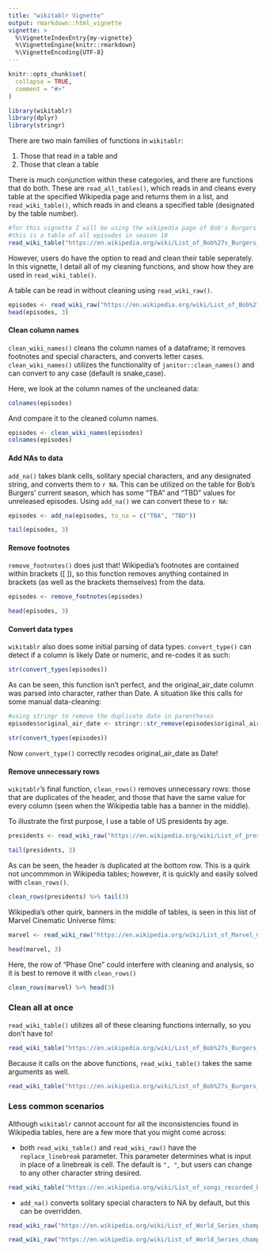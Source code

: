 ```yaml
---
title: "wikitablr Vignette"
output: rmarkdown::html_vignette
vignette: >
  %\VignetteIndexEntry{my-vignette}
  %\VignetteEngine{knitr::rmarkdown}
  %\VignetteEncoding{UTF-8}
---
```


```r
knitr::opts_chunk$set(
  collapse = TRUE,
  comment = "#>"
)
```

```r
library(wikitablr)
library(dplyr)
library(stringr)
```

There are two main families of functions in `wikitablr`:

1. Those that read in a table and
2. Those that clean a table

There is much conjunction within these categories, and there are functions that do both. These are `read_all_tables()`, which reads in and cleans every table at the specified Wikipedia page and returns them in a list, and `read_wiki_table()`, which reads in and cleans a specified table (designated by the table number).

```r
#for this vignette I will be using the wikipedia page of Bob's Burgers episodes
#this is a table of all episodes in season 10
read_wiki_table("https://en.wikipedia.org/wiki/List_of_Bob%27s_Burgers_episodes", table_number = 11) %>% head(3)
```


However, users do have the option to read and clean their table seperately. In this vignette, I detail all of my cleaning functions, and show how they are used in `read_wiki_table()`.

A table can be read in without cleaning using `read_wiki_raw()`.

```r
episodes <- read_wiki_raw("https://en.wikipedia.org/wiki/List_of_Bob%27s_Burgers_episodes", 11)
head(episodes, 3)
```

#### Clean column names

`clean_wiki_names()` cleans the column names of a dataframe; it removes footnotes and special characters, and converts letter cases. `clean_wiki_names()` utilizes the functionality of `janitor::clean_names()` and can convert to any case (default is snake_case).

Here, we look at the column names of the uncleaned data:

```r
colnames(episodes)
```

And compare it to the cleaned column names.

```r
episodes <- clean_wiki_names(episodes)
colnames(episodes)
```


#### Add NAs to data
`add_na()` takes blank cells, solitary special characters, and any designated string, and converts them to `r NA`. This can be utilized on the table for Bob's Burgers' current season, which has some "TBA" and "TBD" values for unreleased episodes. Using `add_na()` we can convert these to `r NA`:

```r
episodes <- add_na(episodes, to_na = c("TBA", "TBD"))

tail(episodes, 3)
```

#### Remove footnotes
`remove_footnotes()` does just that! Wikipedia's footnotes are contained within brackets ([ ]), so this function removes anything contained in brackets (as well as the brackets themselves) from the data.

```r
episodes <- remove_footnotes(episodes)

head(episodes, 3)
```

#### Convert data types
`wikitablr` also does some initial parsing of data types. `convert_type()` can detect if a column is likely Date or numeric, and re-codes it as such:

```r
str(convert_types(episodes))
```

As can be seen, this function isn't perfect, and the original_air_date column was parsed into character, rather than Date. A situation like this calls for some manual data-cleaning:

```r
#using stringr to remove the duplicate date in parentheses
episodes$original_air_date <- stringr::str_remove(episodes$original_air_date, "\\(.*\\)") %>% stringr::str_trim()

str(convert_types(episodes))
```

Now `convert_type()` correctly recodes original_air_date as Date!

#### Remove unnecessary rows

`wikitablr`'s final function, `clean_rows()` removes unnecessary rows: those that are duplicates of the header, and those that have the same value for every column (seen when the Wikipedia table has a banner in the middle).

To illustrate the first purpose, I use a table of US presidents by age.
```r
presidents <- read_wiki_raw("https://en.wikipedia.org/wiki/List_of_presidents_of_the_United_States_by_age", 2)

tail(presidents, 3)
```

As can be seen, the header is duplicated at the bottom row. This is a quirk not uncommmon in Wikipedia tables; however, it is quickly and easily solved with `clean_rows()`.
```r
clean_rows(presidents) %>% tail(3)
```

Wikipedia's other quirk, banners in the middle of tables, is seen in this list of Marvel Cinematic Universe films:

```r
marvel <- read_wiki_raw("https://en.wikipedia.org/wiki/List_of_Marvel_Cinematic_Universe_films")

head(marvel, 3)
```

Here, the row of "Phase One" could interfere with cleaning and analysis, so it is best to remove it with `clean_rows()`

```r
clean_rows(marvel) %>% head(3)
```

### Clean all at once

`read_wiki_table()` utilizes all of these cleaning functions internally, so you don't have to!

```r
read_wiki_table("https://en.wikipedia.org/wiki/List_of_Bob%27s_Burgers_episodes", 11) %>% head(3)
```

Because it calls on the above functions, `read_wiki_table()` takes the same arguments as well.

```r
read_wiki_table("https://en.wikipedia.org/wiki/List_of_Bob%27s_Burgers_episodes", 11, to_na = "Mario D'Anna", case = "all_caps") %>% head(3)
```

### Less common scenarios

Although `wikitablr` cannot account for all the inconsistencies found in Wikipedia tables, here are a few more that you might come across:

* both `read_wiki_table()` and `read_wiki_raw()` have the `replace_linebreak` parameter. This parameter determines what is input in place of a linebreak is cell. The default is `", "`, but users can change to any other character string desired.
```r
read_wiki_table("https://en.wikipedia.org/wiki/List_of_songs_recorded_by_the_Beatles", 2, replace_linebreak = "\n") %>% head(3)
```

* `add_na()` converts solitary special characters to NA by default, but this can be overridden.
```r
read_wiki_raw("https://en.wikipedia.org/wiki/List_of_World_Series_champions", 2) %>% add_na() %>% tail(3)

read_wiki_raw("https://en.wikipedia.org/wiki/List_of_World_Series_champions", 2) %>% add_na(special_to_na = FALSE) %>% tail(3)
```

